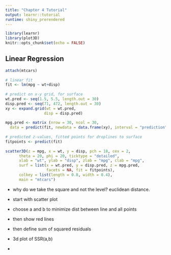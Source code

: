 ```yaml
---
title: "Chapter 4 Tutorial"
output: learnr::tutorial
runtime: shiny_prerendered
---
```


```r
library(learnr)
library(plot3D)
knitr::opts_chunk$set(echo = FALSE)
```

## Linear Regression

```r
attach(mtcars)
 
# linear fit
fit <- lm(mpg ~ wt+disp)
 
# predict on x-y grid, for surface
wt.pred <- seq(1.5, 5.5, length.out = 30)
disp.pred <- seq(71, 472, length.out = 30)
xy <- expand.grid(wt = wt.pred, 
                 disp = disp.pred)
 
mpg.pred <- matrix (nrow = 30, ncol = 30, 
  data = predict(fit, newdata = data.frame(xy), interval = "prediction"))
 
# predicted z-values, fitted points for droplines to surface
fitpoints <- predict(fit) 
 
scatter3D(z = mpg, x = wt, y = disp, pch = 18, cex = 2, 
      theta = 20, phi = 20, ticktype = "detailed",
      xlab = "wt", ylab = "disp", zlab = "mpg", clab = "mpg", 
      surf = list(x = wt.pred, y = disp.pred, z = mpg.pred, 
                  facets = NA, fit = fitpoints),
      colkey = list(length = 0.8, width = 0.4),            
      main = "mtcars")
```

* why do we take the square and not the level? euclidean distance.
* start with scatter plot
* choose a and b to minimize dist between line and all points
* then show red lines
* then define sum of squared residuals

* 3d plot of SSR(a,b)
* 
